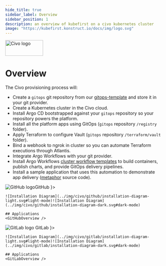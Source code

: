 ```yaml
---
hide_title: true
sidebar_label: Overview
sidebar_position: 1
description: an overview of kubefirst on a civo kubernetes cluster
image: "https://kubefirst.konstruct.io/docs/img/logo.svg"
---
```




<div
  style={{
    display: "flex",
    justifyContent: "flex-end",
    alignItems: "center",
  }}
>
  <div>
    <img src={config.CIVO_LOGO_URL} height="50" width="120" alt="Civo logo" />
  </div>
</div>

# Overview

The Civo provisioning process will:

- Create a `gitops` git repository from our [gitops-template](https://github.com/kubefirst/gitops-template) and store it in your git provider.
- Create a Kubernetes cluster in the Civo cloud.
- Install Argo CD bootstrapped against your `gitops` repository so your repository powers the platform.
- Install all the platform apps using GitOps (`gitops` repository `/registry` folder).
- Apply Terraform to configure Vault (`gitops` repository `/terraform/vault` folder).
- Bind a webhook to ngrok in cluster so you can automate Terraform executions through Atlantis.
- Integrate Argo Workflows with your git provider.
- Install Argo Workflows [cluster workflow templates](https://argoproj.github.io/argo-workflows/cluster-workflow-templates/#cluster-workflow-templates) to build containers, publish charts, and provide GitOps delivery pipelines.
- Install a sample application that uses this automation to demonstrate app delivery ([metaphor](https://github.com/kubefirst/gitops-template/tree/main/metaphor) source code).

<Tabs groupId="git_provider" defaultValue="github" queryString>
  <TabItem attributes={{ className: styles.github }} value="github" label={ <div className="git-tab"><img src="https://assets.kubefirst.com/console/github.svg" alt="GitHub logo" /><span>GitHub</span></div> }>

    ![Installation Diagram](../img/civo/github/installation-diagram-light.svg#light-mode)![Installation Diagram](../img/civo/github/installation-diagram-dark.svg#dark-mode)

    ## Applications
    <GitHubOverview />

  </TabItem>
  <TabItem value="gitlab" attributes={{ className: styles.gitlab }} label={ <div className="git-tab"> <img src="https://assets.kubefirst.com/console/gitlab.svg" alt="GitLab logo" /> <span>GitLab</span></div> }>

    ![Installation Diagram](../img/civo/gitlab/installation-diagram-light.svg#light-mode)![Installation Diagram](../img/civo/gitlab/installation-diagram-dark.svg#dark-mode)

    ## Applications
    <GitLabOverview />
  </TabItem>
</Tabs>
